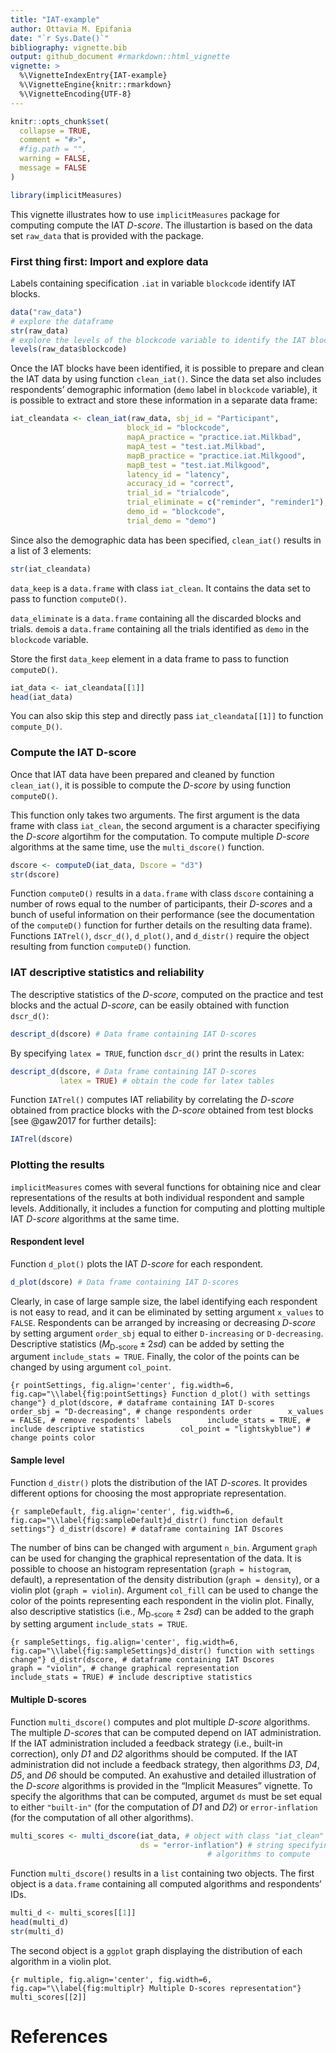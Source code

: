 ```yaml
---
title: "IAT-example"
author: Ottavia M. Epifania
date: "`r Sys.Date()`"
bibliography: vignette.bib
output: github_document #rmarkdown::html_vignette
vignette: >
  %\VignetteIndexEntry{IAT-example}
  %\VignetteEngine{knitr::rmarkdown}
  %\VignetteEncoding{UTF-8}
---
```


```r
knitr::opts_chunk$set(
  collapse = TRUE,
  comment = "#>", 
  #fig.path = "",
  warning = FALSE, 
  message = FALSE
)
```

```r
library(implicitMeasures)
```

This vignette illustrates how to use `implicitMeasures` package for computing compute the IAT *D-score*. The illustartion is based on the data set `raw_data` that is provided with the package.

### First thing first: Import and explore data
Labels containing specification `.iat` in variable `blockcode` identify IAT blocks.

```r
data("raw_data")
# explore the dataframe
str(raw_data)
# explore the levels of the blockcode variable to identify the IAT blocks
levels(raw_data$blockcode)
```

Once the IAT blocks have been identified, it is possible to prepare and clean the IAT data by using function `clean_iat()`. Since the data set also includes respondents' demographic information (`demo` label in `blockcode` variable), it is possible to extract and store these information in a separate data frame:  

```r
iat_cleandata <- clean_iat(raw_data, sbj_id = "Participant",
                          block_id = "blockcode",
                          mapA_practice = "practice.iat.Milkbad",
                          mapA_test = "test.iat.Milkbad",
                          mapB_practice = "practice.iat.Milkgood",
                          mapB_test = "test.iat.Milkgood",
                          latency_id = "latency",
                          accuracy_id = "correct",
                          trial_id = "trialcode",
                          trial_eliminate = c("reminder", "reminder1"),
                          demo_id = "blockcode",
                          trial_demo = "demo")
```

Since also the demographic data has been specified, `clean_iat()` results in a list of 3 elements: 

```r
str(iat_cleandata)
```

`data_keep` is a `data.frame` with class `iat_clean`. It contains the data set to pass to function `computeD()`. 

`data_eliminate` is a `data.frame` containing all the discarded blocks and trials. `demo`is a `data.frame` containing all the trials identified as `demo` in the `blockcode` variable.

Store the first `data_keep` element in a data frame to pass to function `computeD()`. 

```r
iat_data <- iat_cleandata[[1]]
head(iat_data)
```

You can also skip this step and directly pass `iat_cleandata[[1]]` to function `compute_D()`.

### Compute the IAT D-score

Once that IAT data have been prepared and cleaned by function `clean_iat()`, it is possible to compute the *D-score* by using function `computeD()`.

This function only takes two arguments. The first argument is the data frame with class `iat_clean`, the second argument is a character specifiying the *D-score* algortihm for the computation.  To compute multiple *D-score* algorithms at the same time, use the `multi_dscore()` function. 

```r
dscore <- computeD(iat_data, Dscore = "d3")
str(dscore)
```

Function `computeD()` results in a `data.frame` with class `dscore` containing a number of rows equal to the number of participants, their *D-score*s and a bunch of useful information on their performance (see the documentation of the `computeD()` function for further details on the resulting data frame). Functions `IATrel()`, `dscr_d()`, `d_plot()`, and `d_distr()` require the object resulting from function `computeD()` function. 

### IAT descriptive statistics and reliability

The descriptive statistics of the *D-score*, computed on the practice and test blocks and the actual *D-score*, can be easily obtained with function `dscr_d()`: 

```r
descript_d(dscore) # Data frame containing IAT D-scores
```

By specifying `latex = TRUE`, function `dscr_d()` print the results in Latex: 

```r
descript_d(dscore, # Data frame containing IAT D-scores
           latex = TRUE) # obtain the code for latex tables
```

Function `IATrel()` computes IAT reliability by correlating the *D-score* obtained from practice blocks with the *D-score* obtained from test blocks [see @gaw2017 for further details]: 

```r
IATrel(dscore)
```

### Plotting the results

`implicitMeasures` comes with several functions for obtaining nice and clear representations of the results at both individual respondent and sample levels. Additionally, it includes a function for computing and plotting multiple IAT *D-score* algorithms at the same time. 

#### Respondent level

Function `d_plot()` plots the IAT *D-score* for each respondent. 

```r
d_plot(dscore) # Data frame containing IAT D-scores
```
Clearly, in case of large sample size, the label identifying each respondent is not easy to read, and it can be eliminated by setting argument `x_values` to `FALSE`. 
Respondents can be arranged by increasing or decreasing *D-score* by setting argument `order_sbj` equal to either `D-increasing`  or `D-decreasing`. Descriptive statistics ($M_{\text{D-score}}\pm 2sd$) can be added by setting the argument `include_stats = TRUE`. Finally, the color of the points can be changed by using argument `col_point`. 

```{r pointSettings, fig.align='center', fig.width=6, fig.cap="\\label{fig:pointSettings} Function d_plot() with settings change"}
d_plot(dscore, # dataframe containing IAT D-scores
       order_sbj = "D-decreasing", # change respondents order
       x_values = FALSE, # remove respodents' labels
       include_stats = TRUE, # include descriptive statistics
       col_point = "lightskyblue") # change points color
```



#### Sample level 

Function `d_distr()` plots the distribution of the IAT *D-score*s. It provides different options for choosing the most appropriate representation. 


```{r sampleDefault, fig.align='center', fig.width=6, fig.cap="\\label{fig:sampleDefault}d_distr() function default settings"}
d_distr(dscore) # dataframe containing IAT Dscores
```

The number of bins can be changed with argument `n_bin`. Argument `graph` can be used for changing the graphical representation of the data. 
It is possible to choose an histogram representation (`graph = histogram`, default), a representation of the density distribution (`graph = density`), or a violin plot (`graph = violin`). Argument `col_fill` can be used to change the color of the points representing each respondent in the violin plot. 
Finally, also descriptive statistics (i.e., $M_{\text{D-score}}  \pm 2sd$) can be added to the graph by setting argument `include_stats = TRUE`. 

```{r sampleSettings, fig.align='center', fig.width=6, fig.cap="\\label{fig:sampleSettings}d_distr() function with settings change"}
d_distr(dscore, # dataframe containing IAT Dscores
        graph = "violin", # change graphical representation
        include_stats = TRUE) # include descriptive statistics
```


#### Multiple D-scores

Function `multi_dscore()` computes and plot multiple *D-score* algorithms. The multiple *D-score*s that can be computed depend on IAT administration. If the IAT administration included a feedback strategy (i.e., built-in correction), only *D1* and *D2* algorithms should be computed. If the IAT administration did not include a feedback strategy, then algorithms *D3*, *D4*, *D5*, and *D6* should be computed. An exahustive and detailed illustration of the *D-score* algorithms is provided in the "Implicit Measures" vignette. To specify the algorithms that can be computed, argumet `ds` must be set equal to either `"built-in"` (for the computation of *D1* and *D2*) or `error-inflation` (for the computation of all other algorithms). 

```r
multi_scores <- multi_dscore(iat_data, # object with class "iat_clean"
                             ds = "error-inflation") # string specifying the 
                                            # algorithms to compute
```

Function `multi_dscore()` results in a `list` containing two objects. The first object is a `data.frame` containing all computed algorithms and respondents' IDs. 

```r
multi_d <- multi_scores[[1]]
head(multi_d)
str(multi_d)
```

The second object is a `ggplot` graph displaying the distribution of each algorithm in a violin plot.

```{r multiple, fig.align='center', fig.width=6, fig.cap="\\label{fig:multiplr} Multiple D-scores representation"}
multi_scores[[2]]
```

# References
